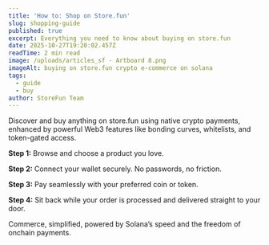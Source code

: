 ```yaml
---
title: 'How to: Shop on Store.fun'
slug: shopping-guide
published: true
excerpt: Everything you need to know about buying on store.fun
date: 2025-10-27T19:20:02.457Z
readTime: 2 min read
image: /uploads/articles_sf - Artboard 8.png
imageAlt: buying on store.fun crypto e-commerce on solana
tags:
  - guide
  - buy
author: StoreFun Team
---
```


Discover and buy anything on store.fun using native crypto payments, enhanced by powerful Web3 features like bonding curves, whitelists, and token-gated access.

**Step 1:** Browse and choose a product you love.

**Step 2:** Connect your wallet securely. No passwords, no friction.

**Step 3:** Pay seamlessly with your preferred coin or token.

**Step 4:** Sit back while your order is processed and delivered straight to your door.

Commerce, simplified, powered by Solana’s speed and the freedom of onchain payments.
